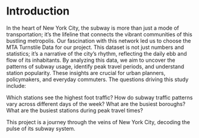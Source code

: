 # Introduction
In the heart of New York City, the subway is more than just a mode of transportation; it's the lifeline that connects the vibrant communities of this bustling metropolis. Our fascination with this network led us to choose the MTA Turnstile Data for our project. This dataset is not just numbers and statistics; it's a narrative of the city's rhythm, reflecting the daily ebb and flow of its inhabitants. By analyzing this data, we aim to uncover the patterns of subway usage, identify peak travel periods, and understand station popularity. These insights are crucial for urban planners, policymakers, and everyday commuters. The questions driving this study include: 

Which stations see the highest foot traffic? 
How do subway traffic patterns vary across different days of the week? 
What are the busiest boroughs? 
What are the busiest stations during peak travel times? 

This project is a journey through the veins of New York City, decoding the pulse of its subway system.
